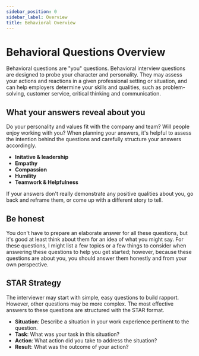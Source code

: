 ```yaml
---
sidebar_position: 0
sidebar_label: Overview
title: Behavioral Overview
---
```


# Behavioral Questions Overview
Behavioral questions are "you" questions. Behavioral interview questions are designed to probe your character and personality. They may assess your actions and reactions in a given professional setting or situation, and can help employers determine your skills and qualities, such as problem-solving, customer service, critical thinking and communication.


## What your answers reveal about you
Do your personality and values fit with the company and team? Will people enjoy working with you? When planning your answers, it's helpful to assess the intention behind the questions and carefully structure your answers accordingly. 

- **Initative & leadership**
- **Empathy**
- **Compassion**
- **Humility**
- **Teamwork & Helpfulness**

If your answers don't really demonstrate any positive qualities about you, go back and reframe them, or come up with a different story to tell. 


## Be honest
You don't have to prepare an elaborate answer for all these questions, but it's good at least think about them for an idea of what you might say. For these questions, I might list a few topics or a few things to consider when answering these questions to help you get started; however, because these questions are about you, you should answer them honestly and from your own perspective.


## STAR Strategy
The interviewer may start with simple, easy questions to build rapport. However, other questions may be more complex. The most effective answers to these questions are structured with the STAR format.

- **Situation**: Describe a situation in your work experience pertinent to the question.
- **Task**: What was your task in this situation?
- **Action**: What action did you take to address the situation?
- **Result**: What was the outcome of your action?

